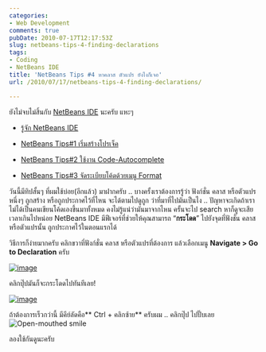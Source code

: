 ```yaml
---
categories:
- Web Development
comments: true
pubDate: 2010-07-17T12:17:53Z
slug: netbeans-tips-4-finding-declarations
tags:
- Coding
- NetBeans IDE
title: 'NetBeans Tips #4 หาคลาส ตัวแปร ยังไงก็เจอ'
url: /2010/07/17/netbeans-tips-4-finding-declarations/

---
```


ยังไม่จบไม่สิ้นกับ [NetBeans IDE](https://armno.in.th/content/netbeans-ide) นะครับ แหะๆ




  * [รู้จัก NetBeans IDE](https://armno.in.th/20100710/%e0%b9%81%e0%b8%99%e0%b8%b0%e0%b8%99%e0%b8%b3-netbeans-ide-%e0%b8%aa%e0%b8%b3%e0%b8%ab%e0%b8%a3%e0%b8%b1%e0%b8%9a%e0%b9%80%e0%b8%82%e0%b8%b5%e0%b8%a2%e0%b8%99%e0%b9%82%e0%b8%84%e0%b9%89%e0%b8%94-php)


  * [NetBeans Tips#1 เริ่มสร้างโปรเจ็ค](https://armno.in.th/20100710/netbeans-tips1-%e0%b9%80%e0%b8%a3%e0%b8%b4%e0%b9%88%e0%b8%a1%e0%b8%aa%e0%b8%a3%e0%b9%89%e0%b8%b2%e0%b8%87%e0%b9%82%e0%b8%9b%e0%b8%a3%e0%b9%80%e0%b8%88%e0%b9%87%e0%b8%84)


  * [NetBeans Tips#2 ใช้งาน Code-Autocomplete](https://armno.in.th/20100711/netbeans-tips2-%e0%b9%83%e0%b8%8a%e0%b9%89%e0%b8%87%e0%b8%b2%e0%b8%99-code-auto-complete)


  * [NetBeans Tips#3 จัดระเบียบโค้ดด้วยเมนู Format](https://armno.in.th/20100713/netbeans-tips-3-%e0%b8%88%e0%b8%b1%e0%b8%94%e0%b8%a3%e0%b8%b0%e0%b9%80%e0%b8%9a%e0%b8%b5%e0%b8%a2%e0%b8%9a%e0%b9%82%e0%b8%84%e0%b9%89%e0%b8%94%e0%b8%94%e0%b9%89%e0%b8%a7%e0%b8%a2%e0%b9%80%e0%b8%a1)


วันนี้มีทิปสั้นๆ ที่ผมใช้บ่อย(อีกแล้ว) มาฝากครับ .. บางครั้งเราต้องการรู้ว่า ฟังก์ชั่น คลาส หรือตัวแปรหนึ่งๆ ถูกสร้าง หรือถูกประกาศไว้ที่ไหน จะได้ตามไปดูถูก ว่าที่มาที่ไปมันเป็นไง .. ปัญหาจะเกิดถ้าเราไม่ได้เป็นคนเขียนโค้ดเองขึ้นมาทั้งหมด คงไม่รู้แน่ว่ามันมาจากไหน ครั้นจะไป search หาก็ดูจะเสียเวลาเกินไปหน่อย NetBeans IDE มีฟีเจอร์ที่ช่วยให้คุณสามารถ “**กระโดด**” ไปยังจุดที่ฟังชั่น คลาส หรือตัวแปรนั้น ถูกประกาศไว้ในตอนแรกได้



วิธีการก็ง่ายมากครับ คลิกขวาที่ฟังก์ชั่น คลาส หรือตัวแปรที่ต้องการ แล้วเลือกเมนู **Navigate > Go to Declaration** ครับ

[![image](https://files.armno.in.th/uploads/2010/07/image_thumb16.png)](https://files.armno.in.th/uploads/2010/07/image16.png)

คลิกปุ๊ปมันก็จะกระโดดไปทันทีเลย!

[![image](https://files.armno.in.th/uploads/2010/07/image_thumb17.png)](https://files.armno.in.th/uploads/2010/07/image17.png)

ถ้าต้องการเร็วกว่านี้ มีคีย์ลัดคือ** Ctrl + คลิกซ้าย** ครับผม .. คลิกปุ๊ป ไปปั๊บเลย ![Open-mouthed smile](https://files.armno.in.th/uploads/2010/07/wlEmoticonopenmouthedsmile1.png)

ลองใช้กันดูนะครับ
